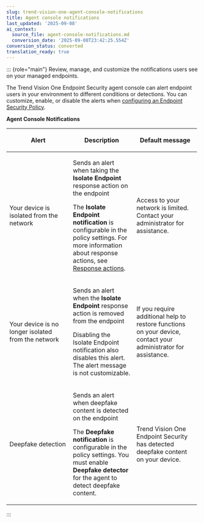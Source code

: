 ```yaml
---
slug: trend-vision-one-agent-console-notifications
title: Agent console notifications
last_updated: '2025-09-08'
ai_context:
  source_file: agent-console-notifications.md
  conversion_date: '2025-09-08T23:42:25.554Z'
conversion_status: converted
translation_ready: true
---
```


::: {role="main"}
Review, manage, and customize the notifications users see on your managed endpoints.

The Trend Vision One Endpoint Security agent console can alert endpoint users in your environment to different conditions or detections. You can customize, enable, or disable the alerts when [configuring an Endpoint Security Policy](configuring-endpoint-policies.mdx).

**Agent Console Notifications**

<table style="width:99%;">
<colgroup>
<col style="width: 33%" />
<col style="width: 33%" />
<col style="width: 33%" />
</colgroup>
<thead>
<tr>
<th><p>Alert</p></th>
<th><p>Description</p></th>
<th><p>Default message</p></th>
</tr>
</thead>
<tbody>
<tr>
<td><p>Your device is isolated from the network</p></td>
<td><p>Sends an alert when taking the <strong>Isolate Endpoint</strong> response action on the endpoint</p>
<p>The <strong>Isolate Endpoint notification</strong> is configurable in the policy settings. For more information about response actions, see <a href="trend-vision-one-response-actions-section">Response actions</a>.</p></td>
<td><p>Access to your network is limited. Contact your administrator for assistance.</p></td>
</tr>
<tr>
<td><p>Your device is no longer isolated from the network</p></td>
<td><p>Sends an alert when the <strong>Isolate Endpoint</strong> response action is removed from the endpoint</p>
<p>Disabling the Isolate Endpoint notification also disables this alert. The alert message is not customizable.</p></td>
<td><p>If you require additional help to restore functions on your device, contact your administrator for assistance.</p></td>
</tr>
<tr>
<td><p>Deepfake detection</p></td>
<td><p>Sends an alert when deepfake content is detected on the endpoint</p>
<p>The <strong>Deepfake notification</strong> is configurable in the policy settings. You must enable <strong>Deepfake detector</strong> for the agent to detect deepfake content.</p></td>
<td><p>Trend Vision One Endpoint Security has detected deepfake content on your device.</p></td>
</tr>
</tbody>
</table>
:::
